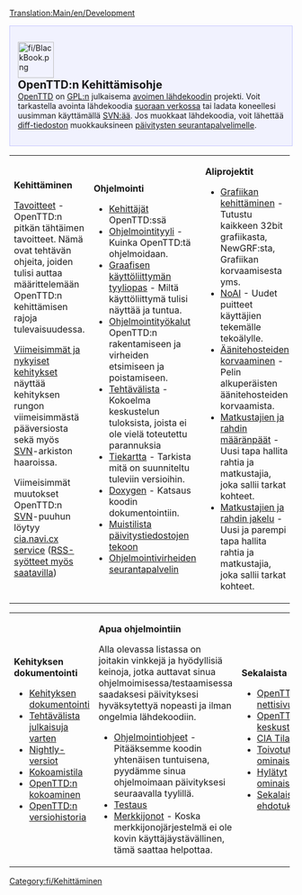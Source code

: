 [[Translation:Main/en/Development]]
<div style="background-color: #f1f2fe; border: 1px solid #c7c8fe; margin:0; padding: 1em 1em 1em 1em; text-align:left">
[[File:fi/BlackBook.png|64px|left]]
<strong style="font-size:1.4em; display:block">OpenTTD:n Kehittämisohje</strong>
[[Main/fi/OpenTTD|OpenTTD]] on [http://www.gnu.org/copyleft/gpl.html GPL:n] julkaisema [http://www.wikipedia.org/wiki/fi:Open_Source avoimen lähdekoodin] projekti. Voit tarkastella avointa lähdekoodia [http://svn.openttd.org/ suoraan verkossa] tai ladata koneellesi uusimman käyttämällä [[Main/fi/SVN|SVN:ää]]. Jos muokkaat lähdekoodia, voit lähettää [[Main/en/SVN/Fi#Kuinka teen diff-tiedoston jakaakseni sen muiden koodaajien kanssa.3F|diff-tiedoston]] muokkauksineen [http://bugs.openttd.org päivitysten seurantapalvelimelle].
</div>
{| cellspacing="3" class="mainpagetable" align="center" cellpadding="10px" style="background-color: #E7EBFF; border: 1px solid #c7c8fe; margin:0; border-top:none; padding:0"
|- valign="top" 
|width="33%"|
<font size="3">'''Kehittäminen'''</font> <!-----------------------Kehittäminen--------->

[[Main/fi/Tavoitteet|Tavoitteet]] - OpenTTD:n pitkän tähtäimen tavoitteet. Nämä ovat tehtävän ohjeita, joiden tulisi auttaa määrittelemään OpenTTD:n kehittämisen rajoja tulevaisuudessa.

[[Main/fi/Viimeisimmät ja nykyiset kehitykset|Viimeisimmät ja nykyiset kehitykset]] näyttää kehityksen rungon viimeisimmästä pääversiosta sekä myös [[Main/fi/SVN|SVN]]-arkiston haaroissa.

Viimeisimmät muutokset OpenTTD:n [[Main/fi/SVN|SVN]]-puuhun löytyy [http://cia.navi.cx/stats/project/OpenTTD cia.navi.cx service] ([http://cia.navi.cx/stats/project/OpenTTD/.rss?ver=2&medium=unquoted&limit=15 RSS-syötteet myös saatavilla])

|width="33%"|
<font size="3">'''Ohjelmointi'''</font>  <!-----------------------Ohjelmointi--------->

*[[Main/fi/Kehittäjät|Kehittäjät]] OpenTTD:ssä
*[[Main/fi/Ohjelmointityyli|Ohjelmointityyli]] - Kuinka OpenTTD:tä ohjelmoidaan.
*[[Main/fi/Graafisen käyttöliittymän tyyli|Graafisen käyttöliittymän tyyliopas]] - Miltä käyttöliittymä tulisi näyttää ja tuntua.
*[[Main/fi/Ohjelmointityökalut|Ohjelmointityökalut]] OpenTTD:n rakentamiseen ja virheiden etsimiseen ja poistamiseen.
*[[Main/en/Todo list|Tehtävälista]] - Kokoelma keskustelun tuloksista, joista ei ole vielä toteutettu parannuksia 
*[[Main/en/Roadmap|Tiekartta]] - Tarkista mitä on suunniteltu tuleviin versioihin.
*[http://docs.openttd.org Doxygen] - Katsaus koodin dokumentointiin.
*[[Main/fi/Päivitystiedostojen Muistilista|Muistilista päivitystiedostojen tekoon]]
*[http://bugs.openttd.org/ Ohjelmointivirheiden seurantapalvelin]

|width="33%"|
<font size="3">'''Aliprojektit'''</font> <!-----------------------Aliprojektit--------->

*[[Main/fi/Grafiikan kehittäminen|Grafiikan kehittäminen]] - Tutustu kaikkeen 32bit grafiikasta, NewGRF:sta, Grafiikan korvaamisesta yms.
*[[Main/fi/AI:Pääsivu|NoAI]] - Uudet puitteet käyttäjien tekemälle tekoälylle.
*[[Main/en/Sound Effects Replacement|Äänitehosteiden korvaaminen]] - Pelin alkuperäisten äänitehosteiden korvaamista.
*[[Main/en/Passenger and cargo destinations|Matkustajien ja rahdin määränpäät]] - Uusi tapa hallita rahtia ja matkustajia, joka sallii tarkat kohteet.
*[[Main/en/Passenger and cargo distribution|Matkustajien ja rahdin jakelu]] - Uusi ja parempi tapa hallita rahtia ja matkustajia, joka sallii tarkat kohteet.
|}  <!------------- 3. osa ------------->
{| cellspacing="3" class="mainpagetable" align="center" cellpadding="10px" style="background-color: #E7EBFF; border: 1px solid #c7c8fe; margin:0; border-top:none; padding:0; margin-bottom:2em"
|- valign="top"
|width="33%"|
<font size="3">'''Kehityksen dokumentointi'''</font>  <!---------Kehityksen dokumentointi--------->

*[[Main/fi/Kehityksen dokumentointi|Kehityksen dokumentointi]]
*[[Main/fi/Tehtävälista julkaisuja varten|Tehtävälista julkaisuja varten]]
*[[Main/fi/Nightly-versiot|Nightly-versiot]]
*[[Main/fi/Kokoamistila|Kokoamistila]]
*[[Category/en/Compiling OpenTTD|OpenTTD:n kokoaminen]]
*[[Main/fi/n versiohistoria|OpenTTD:n versiohistoria]]

|width="33%"|
<font size="3">'''Apua ohjelmointiin'''</font>  <!------------- Apua ohjelmointiin ------------->

Alla olevassa listassa on joitakin vinkkejä ja hyödyllisiä keinoja, jotka auttavat sinua ohjelmoimisessa/testaamisessa saadaksesi päivityksesi hyväksytettyä nopeasti ja ilman ongelmia lähdekoodiin.
*[[Main/fi/Ohjelmointiohjeet|Ohjelmointiohjeet]] - Pitääksemme koodin yhtenäisen tuntuisena, pyydämme sinua ohjelmoimaan päivityksesi seuraavalla tyylillä.
*[[Main/fi/Testaus|Testaus]]
*[[Main/fi/Merkkijonot|Merkkijonot]] - Koska merkkijonojärjestelmä ei ole kovin käyttäjäystävällinen, tämä saattaa helpottaa.

|width="33%"|
<font size="3">'''Sekalaista'''</font>  <!------------- Sekalaista------------->

* [http://www.openttd.org OpenTTD nettisivusto]
* [http://www.tt-forums.net/viewforum.php?f=55 OpenTTD keskustelupalsta]
* [http://cia.vc/stats/project/OpenTTD CIA Tilastot]
* [[Main/fi/Toivotut ominaisuudet|Toivotut ominaisuudet]]
* [[Main/en/Rejected features|Hylätyt ominaisuudet]]
* [[Main/en/Miscellaneous suggestions|Sekalaiset ehdotukset]]
|}


[[Category:fi/Kehittäminen]]
